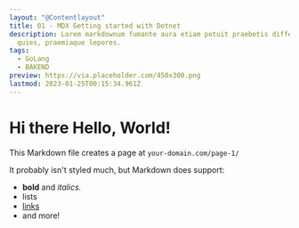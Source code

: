 ```yaml
---
layout: "@Contentlayout"
title: 01 - MDX Getting started with Dotnet
description: Lorem markdownum fumante aura etiam potuit praebetis differt sagittam Thebae
  quies, praemiaque lepores.
tags:
  - GoLang
  - BAKEND
preview: https://via.placeholder.com/450x300.png
lastmod: 2023-01-25T00:15:34.961Z
---
```


# Hi there Hello, World!

This Markdown file creates a page at `your-domain.com/page-1/`

It probably isn't styled much, but Markdown does support:

- **bold** and _italics._
- lists
- [links](https://astro.build)
- and more!
